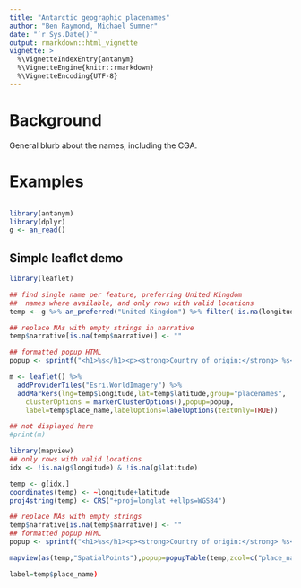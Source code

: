 ```yaml
---
title: "Antarctic geographic placenames"
author: "Ben Raymond, Michael Sumner"
date: "`r Sys.Date()`"
output: rmarkdown::html_vignette
vignette: >
  %\VignetteIndexEntry{antanym}
  %\VignetteEngine{knitr::rmarkdown}
  %\VignetteEncoding{UTF-8}
---
```


# Background

General blurb about the names, including the CGA.

# Examples

```r

```

```r
library(antanym)
library(dplyr)
g <- an_read()
```

## Simple leaflet demo
```r
library(leaflet)

## find single name per feature, preferring United Kingdom
##  names where available, and only rows with valid locations
temp <- g %>% an_preferred("United Kingdom") %>% filter(!is.na(longitude) & !is.na(latitude))

## replace NAs with empty strings in narrative
temp$narrative[is.na(temp$narrative)] <- ""

## formatted popup HTML
popup <- sprintf("<h1>%s</h1><p><strong>Country of origin:</strong> %s<br /><strong>Longitude:</strong> %g<br /><strong>Latitude:</strong> %g<br /><a href=\"https://data.aad.gov.au/aadc/gaz/scar/display_name.cfm?gaz_id=%d\">Link to SCAR gazetteer</a></p>",temp$place_name,temp$country_name,temp$longitude,temp$latitude,temp$gaz_id)

m <- leaflet() %>%
  addProviderTiles("Esri.WorldImagery") %>%
  addMarkers(lng=temp$longitude,lat=temp$latitude,group="placenames",
    clusterOptions = markerClusterOptions(),popup=popup,
    label=temp$place_name,labelOptions=labelOptions(textOnly=TRUE))

## not displayed here
#print(m)
```

```r
library(mapview)
## only rows with valid locations
idx <- !is.na(g$longitude) & !is.na(g$latitude)

temp <- g[idx,]
coordinates(temp) <- ~longitude+latitude
proj4string(temp) <- CRS("+proj=longlat +ellps=WGS84")

## replace NAs with empty strings
temp$narrative[is.na(temp$narrative)] <- ""
## formatted popup HTML
popup <- sprintf("<h1>%s</h1><p><strong>Country of origin:</strong> %s<br />Longitude %g, latitude %g</p><p>%s</p>",temp$place_name,temp$country_name,temp$longitude,temp$latitude,temp$narrative)

mapview(as(temp,"SpatialPoints"),popup=popupTable(temp,zcol=c("place_name","country_name","narrative")))

label=temp$place_name)

```
